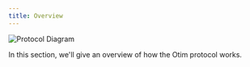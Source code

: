 ```yaml
---
title: Overview
---
```


![Protocol Diagram](/img/protocol-diagram.png)

In this section, we'll give an overview of how the Otim protocol works.
